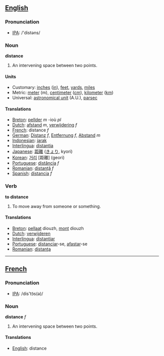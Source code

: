 ==[[English]]==
=== Pronunciation ===
*[[w:IPA|IPA]]: /'distəns/
===Noun===

'''distance'''

#An intervening space between two points.

====Units====

*Customary: [[inch]]es ([[in]]), [[feet]], [[yard]]s, [[mile]]s
*Metric: [[meter]] (m), [[centimeter]] ([[cm]]), [[kilometer]] ([[km]])
*Universal: [[astronomical unit]] (A.U.), [[parsec]]

==== Translations ====
*[[Breton]]: [[pellder]] ''m'' -ioù ''pl''
*[[Dutch]]: [[afstand]] ''m'', [[verwijdering]] ''f''
*[[French]]: distance ''f''
*[[German]]: [[Distanz]] ''f'', [[Entfernung]] ''f'', [[Abstand]] ''m''
*[[Indonesian]]: [[jarak]]
*[[Interlingua]]: [[distantia]]
*[[Japanese]]: [[距離]] ([[きょり]], kyori)
*[[Korean]]: [[거리]] [距離] (geori)
*[[Portuguese]]: [[distância]] ''f''
*[[Romanian]]: [[distanţă]] ''f''
*[[Spanish]]: [[distancia]] ''f''

=== Verb ===

'''to distance'''

#To move away from someone or something.

==== Translations ====
*[[Breton]]: [[pellaat]] diouzh, [[mont]] diouzh
*[[Dutch]]: [[verwijderen]]
*[[Interlingua]]: [[distantiar]]
*[[Portuguese]]: [[distanciar]]-se, [[afastar]]-se
*[[Romanian]]: [[distanţa]]
----

==[[French]]==
=== Pronunciation ===
*[[w:IPA|IPA]]: /dis'tɔ̃s(ə)/
===Noun===

'''distance''' ''f''

#An intervening space between two points.

==== Translations ====
*[[English]]: distance